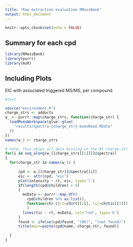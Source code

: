 ```yaml
---
title: "Raw extraction evaluation RMassBank"
output: html_document
---
```


```r
knitr::opts_chunk$set(echo = FALSE)
```

## Summary for each cpd

```r


library(RMassBank)
library(purrr)
library(mzR)

```

## Including Plots

EIC with associated triggered MS/MS, per compound
```r
#test

source("environment.R")
charge_strs <- adducts
w_ <- purrr::map(charge_strs, function(charge_str) {
  loadMsmsWorkspace(glue::glue(
    "results/spectra-{charge_str}-msmsRead.RData"
  ))
})
names(w_) <- charge_strs

# note: this skips all data missing in the #1 charge_str
for(i in seq_along(w_[[charge_strs[[1]]]]@spectra))
{
  for(charge_str in names(w_)) {
    
      cpd <- w_[[charge_str]]@spectra[[i]]
      eic <- attr(cpd, "eic")
      plot(intensity ~ rt, eic, type='l')
      if(length(cpd@children) > 0)
      {
        msData <- purrr::map_dfr(
          cpd@children %>% as.list(), 
          function(ch) c(rt=ch@rt[[1]], tic=ch@tic[[1]])
          )
        lines(tic ~ rt, msData, col="red", type='h')
      }
      found <- ifelse(cpd@found, "(OK)", "(not found)")
      title(main=paste(cpd@name, charge_str, found))
    
  }
}

```

